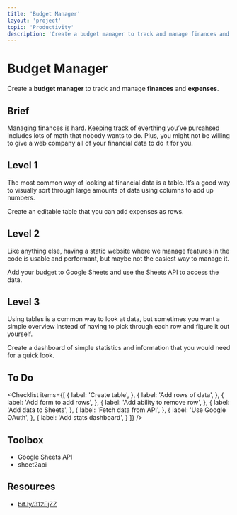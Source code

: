 ```yaml
---
title: 'Budget Manager'
layout: 'project'
topic: 'Productivity'
description: 'Create a budget manager to track and manage finances and expenses.'
---
```



<ProjectHeader>

# Budget Manager

Create a <strong className="color-blue">budget manager</strong> to track and manage <strong className="color-purple">finances</strong> and <strong className="color-purple">expenses</strong>.

</ProjectHeader>

<ProjectContent>

## Brief

Managing finances is hard. Keeping track of everthing you’ve purcahsed includes lots of math that nobody wants to do. Plus, you might not be willing to give a web company all of your financial data to do it for you.

## Level 1

The most common way of looking at financial data is a table. It’s a good way to visually sort through large amounts of data using columns to add up numbers.

Create an editable table that you can add expenses as rows.

<LoginRequired>

## Level 2

Like anything else, having a static website where we manage features in the code is usable and performant, but maybe not the easiest way to manage it.

Add your budget to Google Sheets and use the Sheets API to access the data.

## Level 3

Using tables is a common way to look at data, but sometimes you want a simple overview instead of having to pick through each row and figure it out yourself.

Create a dashboard of simple statistics and information that you would need for a quick look.

</LoginRequired>

</ProjectContent>

<ProjectSidebar>

## To Do

<Checklist items={[
  {
    label: 'Create table',
  },
  {
    label: 'Add rows of data',
  },
  {
    label: 'Add form to add rows',
  },
  {
    label: 'Add ability to remove row',
  },
  {
    label: 'Add data to Sheets',
  },
  {
    label: 'Fetch data from API',
  },
  {
    label: 'Use Google OAuth',
  },
  {
    label: 'Add stats dashboard',
  }
]} />

## Toolbox
- Google Sheets API
- sheet2api

## Resources
- [bit.ly/312FjZZ](https://bit.ly/312FjZZ)

</ProjectSidebar>